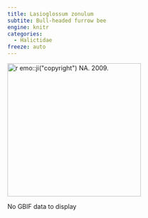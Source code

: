 ```yaml
---
title: Lasioglossum zonulum
subtite: Bull-headed furrow bee
engine: knitr
categories:
  - Halictidae
freeze: auto
---
```

[![`r emo::ji("copyright")` NA. 2009.](/files/no_bee.png){height=300}](https://www.zoology.ubc.ca/entomology/main/Hymenoptera/Halictidae/)

No GBIF data to display
